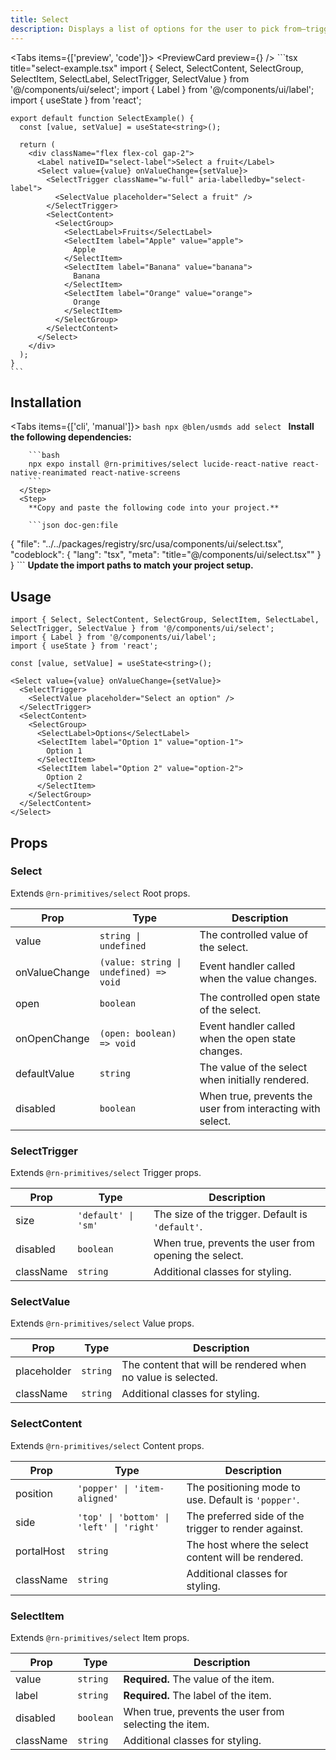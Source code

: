```yaml
---
title: Select
description: Displays a list of options for the user to pick from—triggered by a button.
---
```



<Tabs items={['preview', 'code']}>
  <Tab value="preview">
    <PreviewCard preview={<SelectPreview />} />
  </Tab>
  <Tab value="code">
    ```tsx title="select-example.tsx"
    import { Select, SelectContent, SelectGroup, SelectItem, SelectLabel, SelectTrigger, SelectValue } from '@/components/ui/select';
    import { Label } from '@/components/ui/label';
    import { useState } from 'react';

    export default function SelectExample() {
      const [value, setValue] = useState<string>();

      return (
        <div className="flex flex-col gap-2">
          <Label nativeID="select-label">Select a fruit</Label>
          <Select value={value} onValueChange={setValue}>
            <SelectTrigger className="w-full" aria-labelledby="select-label">
              <SelectValue placeholder="Select a fruit" />
            </SelectTrigger>
            <SelectContent>
              <SelectGroup>
                <SelectLabel>Fruits</SelectLabel>
                <SelectItem label="Apple" value="apple">
                  Apple
                </SelectItem>
                <SelectItem label="Banana" value="banana">
                  Banana
                </SelectItem>
                <SelectItem label="Orange" value="orange">
                  Orange
                </SelectItem>
              </SelectGroup>
            </SelectContent>
          </Select>
        </div>
      );
    }
    ```
  </Tab>
</Tabs>

## Installation

<Tabs items={['cli', 'manual']}>
  <Tab value="cli">
    ```bash
    npx @blen/usmds add select
    ```
  </Tab>
  <Tab value="manual">
    <Steps>
      <Step>
        **Install the following dependencies:**

        ```bash
        npx expo install @rn-primitives/select lucide-react-native react-native-reanimated react-native-screens
        ```
      </Step>
      <Step>
        **Copy and paste the following code into your project.**

        ```json doc-gen:file
{
  "file": "../../packages/registry/src/usa/components/ui/select.tsx",
  "codeblock": {
    "lang": "tsx",
    "meta": "title=\"@/components/ui/select.tsx\""
  }
}
        ```
      </Step>
      <Step>
        **Update the import paths to match your project setup.**
      </Step>
    </Steps>
  </Tab>
</Tabs>

## Usage

```tsx
import { Select, SelectContent, SelectGroup, SelectItem, SelectLabel, SelectTrigger, SelectValue } from '@/components/ui/select';
import { Label } from '@/components/ui/label';
import { useState } from 'react';

const [value, setValue] = useState<string>();

<Select value={value} onValueChange={setValue}>
  <SelectTrigger>
    <SelectValue placeholder="Select an option" />
  </SelectTrigger>
  <SelectContent>
    <SelectGroup>
      <SelectLabel>Options</SelectLabel>
      <SelectItem label="Option 1" value="option-1">
        Option 1
      </SelectItem>
      <SelectItem label="Option 2" value="option-2">
        Option 2
      </SelectItem>
    </SelectGroup>
  </SelectContent>
</Select>
```

## Props

### Select

Extends `@rn-primitives/select` Root props.

| Prop | Type | Description |
|------|------|-------------|
| value | `string \| undefined` | The controlled value of the select. |
| onValueChange | `(value: string \| undefined) => void` | Event handler called when the value changes. |
| open | `boolean` | The controlled open state of the select. |
| onOpenChange | `(open: boolean) => void` | Event handler called when the open state changes. |
| defaultValue | `string` | The value of the select when initially rendered. |
| disabled | `boolean` | When true, prevents the user from interacting with select. |

### SelectTrigger

Extends `@rn-primitives/select` Trigger props.

| Prop | Type | Description |
|------|------|-------------|
| size | `'default' \| 'sm'` | The size of the trigger. Default is `'default'`. |
| disabled | `boolean` | When true, prevents the user from opening the select. |
| className | `string` | Additional classes for styling. |

### SelectValue

Extends `@rn-primitives/select` Value props.

| Prop | Type | Description |
|------|------|-------------|
| placeholder | `string` | The content that will be rendered when no value is selected. |
| className | `string` | Additional classes for styling. |

### SelectContent

Extends `@rn-primitives/select` Content props.

| Prop | Type | Description |
|------|------|-------------|
| position | `'popper' \| 'item-aligned'` | The positioning mode to use. Default is `'popper'`. |
| side | `'top' \| 'bottom' \| 'left' \| 'right'` | The preferred side of the trigger to render against. |
| portalHost | `string` | The host where the select content will be rendered. |
| className | `string` | Additional classes for styling. |

### SelectItem

Extends `@rn-primitives/select` Item props.

| Prop | Type | Description |
|------|------|-------------|
| value | `string` | **Required.** The value of the item. |
| label | `string` | **Required.** The label of the item. |
| disabled | `boolean` | When true, prevents the user from selecting the item. |
| className | `string` | Additional classes for styling. |

